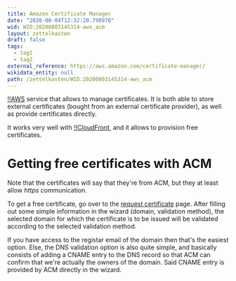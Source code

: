```yaml
---
title: Amazon Certificate Manager
date: "2020-08-04T12:32:20.798978"
wid: WID:20200803145314-aws_acm
layout: zettelkasten
draft: false
tags:
  - tag1
  - tag2
external_reference: https://aws.amazon.com/certificate-manager/
wikidata_entity: null
path: /zettelkasten/WID:20200803145314-aws_acm
---
```


[!!AWS](WID:20200803144816-aws) service that allows to manage
certificates. It is both able to store external certificates (bought
from an external certificate provider), as well as provide certificates
directly.

It works very well with [!!CloudFront](WID:20200803144648-cloudfront),
and it allows to provision free certificates.

Getting free certificates with ACM
==================================

Note that the certificates will say that they\'re from ACM, but they at
least allow *https* communication.

To get a free certificate, go over to the [request
certificate](https://console.aws.amazon.com/acm/home?region=us-east-1#/wizard/)
page. After filling out some simple information in the wizard (domain,
validation method), the selected domain for which the certificate is to
be issued will be validated according to the selected validation method.

If you have access to the registar email of the domain then that\'s the
easiest option. Else, the DNS validation option is also quite simple,
and basically consists of adding a CNAME entry to the DNS record so that
ACM can confirm that we\'re actually the owners of the domain. Said
CNAME entry is provided by ACM directly in the wizard.
